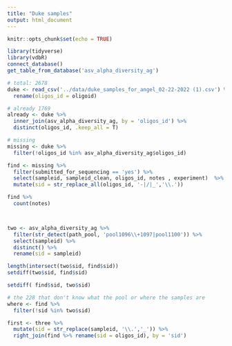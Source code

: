 ```yaml
---
title: "Duke samples"
output: html_document
---
```


```r
knitr::opts_chunk$set(echo = TRUE)
```

```r
library(tidyverse)
library(vdbR)
connect_database()
get_table_from_database('asv_alpha_diversity_ag')
```

```r
# total: 2678
duke <- read_csv('../data/duke_samples_for_angel_02-22-2022 (1).csv') %>% 
  rename(oligos_id = oligoid)

# already 1769
already <- duke %>% 
  inner_join(asv_alpha_diversity_ag, by = 'oligos_id') %>% 
  distinct(oligos_id, .keep_all = T)

# missing 
missing <- duke %>% 
  filter(!oligos_id %in% asv_alpha_diversity_ag$oligos_id)

find <- missing %>% 
  filter(submitted_for_sequencing == 'yes') %>% 
  select(sampleid, sampleid_clean, oligos_id, notes , experiment)  %>% 
  mutate(sid = str_replace_all(oligos_id, '-|/|_','\\.'))

find %>% 
  count(notes)



two <- asv_alpha_diversity_ag %>% 
  filter(str_detect(path_pool, 'pool1096\\+1097|pool1100')) %>% 
  select(sampleid) %>% 
  distinct() %>% 
  rename(sid = sampleid)

length(intersect(two$sid, find$sid))
setdiff(two$sid, find$sid)
```


```r
setdiff( find$sid, two$sid)

# the 228 that don't know what the pool or where the samples are
where <- find %>% 
  filter(!sid %in% two$sid)
```


```r
first <- three %>% 
  mutate(sid = str_replace(sampleid, '\\.','_')) %>% 
  right_join(find %>% rename(sid = oligos_id), by = 'sid')
  
```


